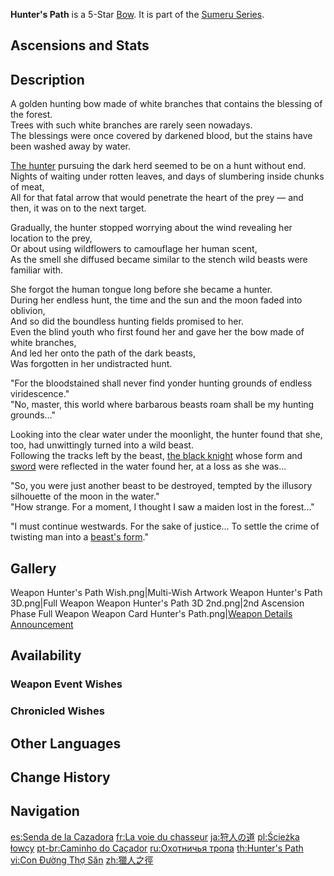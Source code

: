 {{Weapon Infobox
|title          = Hun&shy;ter's Path
|id             = 15511
|image          = <gallery>
Weapon Hunter's Path.png|Base
Weapon Hunter's Path 2nd.png|2nd Ascension
</gallery>
|type           = Bow
|releaseDate    = 2022-08-24
|quality        = 5
|series         = Sumeru
|obtain         = Weapon Event Wishes
|obtain2        = Chronicled Wishes
|base_atk       = 44b
|2nd_stat_type  = CRIT Rate
|2nd_stat       = 9.6%b
|passive        = At the End of the Beast-Paths
|effect         = Gain (var1)% All [[Elemental DMG]] Bonus. Obtain the Tireless Hunt effect after hitting an opponent with a [[Charged Attack]]. This effect increases Charged Attack DMG by (var2)% of [[Elemental Mastery]]. This effect will be removed after 12 Charged Attacks or 10s. Only 1 instance of Tireless Hunt can be gained every 12s.
|eff_rank1_var1 = 12
|eff_rank2_var1 = 15
|eff_rank3_var1 = 18
|eff_rank4_var1 = 21
|eff_rank5_var1 = 24
|eff_rank1_var2 = 160
|eff_rank2_var2 = 200
|eff_rank3_var2 = 240
|eff_rank4_var2 = 280
|eff_rank5_var2 = 320
|eff_att1       = Elemental DMG Bonus
|eff_att2       = Charged Attack
|eff_att3       = Charged Attack Additive Base DMG Bonus
|eff_att4       = Additive Base DMG Bonus
|eff_scale1     = Elemental Mastery
}}
{{Description|This gilded bow was made using precious white branches. It has felled countless wicked beasts attempting to infiltrate the woods.
}}
'''Hunter's Path''' is a 5-Star [[Bow]]. It is part of the [[Sumeru Series]].

==Ascensions and Stats==
{{Weapon Ascensions and Stats
|ascendMat1 = Echo of Scorching Might
|ascendMat2 = Remnant Glow of Scorching Might
|ascendMat3 = Dream of Scorching Might
|ascendMat4 = Olden Days of Scorching Might
|bossMat1   = Inactivated Fungal Nucleus
|bossMat2   = Dormant Fungal Nucleus
|bossMat3   = Robust Fungal Nucleus
|commonMat1 = Faded Red Satin
|commonMat2 = Trimmed Red Silk
|commonMat3 = Rich Red Brocade
}}

==Description==
A golden hunting bow made of white branches that contains the blessing of the forest.<br>
Trees with such white branches are rarely seen nowadays.<br>
The blessings were once covered by darkened blood, but the stains have been washed away by water.

[[Viridescent|The hunter]] pursuing the dark herd seemed to be on a hunt without end.<br>
Nights of waiting under rotten leaves, and days of slumbering inside chunks of meat,<br>
All for that fatal arrow that would penetrate the heart of the prey &mdash; and then, it was on to the next target.

Gradually, the hunter stopped worrying about the wind revealing her location to the prey,<br>
Or about using wildflowers to camouflage her human scent,<br>
As the smell she diffused became similar to the stench wild beasts were familiar with.

She forgot the human tongue long before she became a hunter.<br>
During her endless hunt, the time and the sun and the moon faded into oblivion,<br>
And so did the boundless hunting fields promised to her.<br>
Even the blind youth who first found her and gave her the bow made of white branches,<br>
And led her onto the path of the dark beasts,<br>
Was forgotten in her undistracted hunt.

"For the bloodstained shall never find yonder hunting grounds of endless viridescence."<br>
"No, master, this world where barbarous beasts roam shall be my hunting grounds..."

Looking into the clear water under the moonlight, the hunter found that she, too, had unwittingly turned into a wild beast.<br>
Following the tracks left by the beast, [[Bloodstained Knight|the black knight]] whose form and [[The Black Sword|sword]] were reflected in the water found her, at a loss as she was...

"So, you were just another beast to be destroyed, tempted by the illusory silhouette of the moon in the water."<br>
"How strange. For a moment, I thought I saw a maiden lost in the forest..."

"I must continue westwards. For the sake of justice... To settle the crime of twisting man into a [[Hilichurls|beast's form]]."
<!--
==Preview==
{{LoopOgv
|size=380px
|video=Weapon Hunter's Path Passive.ogv
|gif=Weapon Hunter's Path Passive.gif
}}
-->
==Gallery==
<gallery>
Weapon Hunter's Path Wish.png|Multi-Wish Artwork
Weapon Hunter's Path 3D.png|Full Weapon
Weapon Hunter's Path 3D 2nd.png|2nd Ascension Phase Full Weapon
Weapon Card Hunter's Path.png|[https://twitter.com/GenshinImpact/status/1561926204311076865 Weapon Details Announcement]
</gallery>

==Availability==
===Weapon Event Wishes===
{{Featured}}

===Chronicled Wishes===
{{Featured|chronicled=1}}

==Other Languages==
{{Other Languages
|1_en     = Hunter's Path
|1_zhs    = 猎人之径
|1_zhs_rm = Lièrén zhī Jìng
|1_zht    = 獵人之徑
|1_zht_rm = Lièrén zhī Jìng
|1_zh_tl  = Hunter's Path
|1_ja     = 狩人の道
|1_ja_rm  = Karyuudo no Michi
|1_ja_tl  = Hunter's Path
|1_ko     = 사냥꾼의 길
|1_ko_rm  = Sanyangkkun-ui Gil
|1_ko_tl  = Hunter's Path
|1_es     = Senda de la Cazadora
|1_es_tl  = Path of the Huntress
|1_fr     = La voie du chasseur
|1_fr_tl  = The Hunter's Path
|1_ru     = Охотничья тропа
|1_ru_tl  = Hunting Trail
|1_th     = Hunter's Path
|1_vi     = Con Đường Thợ Săn
|1_vi_tl  = Hunter's Path
|1_de     = Pfad des Jägers
|1_de_tl  = Path of the Hunter
|1_id     = Hunter's Path
|1_pt     = Caminho do Caçador
|1_pt_tl  = Path of the Hunter
|1_tr     = Avcının Yolu
|1_tr_tl  = Hunter's Path
|1_it     = Sentiero del cacciatore
|1_it_tl  = Hunter's Path
|2_en     = At the End of the Beast-Paths
|2_zhs    = 兽径的终点
|2_zhs_rm = Shòujìng de Zhōngdiǎn
|2_zht    = 獸徑的終點
|2_zht_rm = Shòujìng de Zhōngdiǎn
|2_zh_tl  = The End of the Beast Trail
|2_ja     = 獣道の終着点
|2_ja_rm  = Kemonomichi no Shuuchakuten
|2_ja_tl  = The End of the Animal Trail
|2_ko     = 동물이 거니는 길의 끝
|2_ko_rm  = Dongmuri Geonineun Gil-ui Kkeut
|2_ko_tl  = The End of the Trail Where Animals Stroll
|2_es     = Destino de las bestias
|2_es_tl  = Fate of the Beasts
|2_fr     = Arrivée du sentier bestial
|2_fr_tl  = Finish Line of the Bestial Path
|2_ru     = Конец звериной тропы
|2_ru_tl  = The End of Animal Trail
|2_th     = At the End of the Beast-Paths
|2_vi     = Đường Cùng Của Thú
|2_vi_tl  = The Dead End of the Beast
|2_de     = Am Ende der Fährte
|2_de_tl  = At the End of the Track
|2_id     = At the End of the Beast-Paths
|2_pt     = O Destino da Besta
|2_pt_tl  = The Destiny of the Beast
|2_pt_note = "Destino" can mean both "destiny" and "destination".
|2_tr     = Yabandaki İzin Sonu
|2_tr_tl  = The Wild Trail's End
|2_it     = Al termine del cammino della bestia
|2_it_tl  = At the End of the Path of the Beast
}}

==Change History==
{{Change History|3.0}}

==Navigation==
{{Weapons by Series Navbox|series=Sumeru}}
{{Weapon Navbox|Bows}}

[[es:Senda de la Cazadora]]
[[fr:La voie du chasseur]]
[[ja:狩人の道]]
[[pl:Ścieżka łowcy]]
[[pt-br:Caminho do Caçador]]
[[ru:Охотничья тропа]]
[[th:Hunter's Path]]
[[vi:Con Đường Thợ Săn]]
[[zh:獵人之徑]]